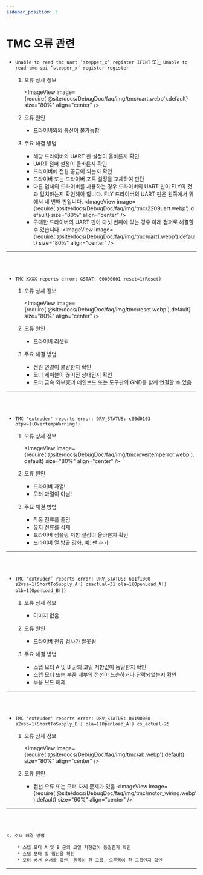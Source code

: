 ```yaml
---
sidebar_position: 3
---
```




# TMC 오류 관련

* `Unable to read tmc uart ‘stepper_x’ register IFCNT` 또는 `Unable to read tmc spi ‘stepper_x’ register register`

    1. 오류 상세 정보

        <ImageView image={require('@site/docs/DebugDoc/faq/img/tmc/uart.webp').default} size="80%" align="center" />

    2. 오류 원인

        * 드라이버와의 통신이 불가능함

    3. 주요 해결 방법

        * 해당 드라이버의 UART 핀 설정이 올바른지 확인
        * UART 점퍼 설정이 올바른지 확인
        * 드라이버에 전원 공급이 되는지 확인
        * 드라이버 또는 드라이버 포트 설정을 교체하여 판단
        * 다른 업체의 드라이버를 사용하는 경우 드라이버의 UART 핀이 FLY의 것과 일치하는지 확인해야 합니다. FLY 드라이버의 UART 핀은 왼쪽에서 위에서 네 번째 핀입니다.
        <ImageView image={require('@site/docs/DebugDoc/faq/img/tmc/2209uart.webp').default} size="80%" align="center" />
        * 구매한 드라이버의 UART 핀이 다섯 번째에 있는 경우 아래 점퍼로 해결할 수 있습니다.
        <ImageView image={require('@site/docs/DebugDoc/faq/img/tmc/uart1.webp').default} size="80%" align="center" />
---
<br/>
<br/>

* `TMC XXXX reports error: GSTAT: 00000001 reset=1(Reset)`

    1. 오류 상세 정보

        <ImageView image={require('@site/docs/DebugDoc/faq/img/tmc/reset.webp').default} size="80%" align="center" />

    2. 오류 원인

        * 드라이버 리셋됨


    3. 주요 해결 방법

        * 전원 연결이 불량한지 확인
        * 모터 케이블이 끊어진 상태인지 확인
        * 모터 금속 외부壳과 메인보드 또는 도구판의 GND를 함께 연결할 수 있음
---
<br/>
<br/>

* `TMC 'extruder' reports error: DRV_STATUS: c00d0103 otpw=1(OvertempWarning!)`

    1. 오류 상세 정보

        <ImageView image={require('@site/docs/DebugDoc/faq/img/tmc/overtemperror.webp').default} size="80%" align="center" />

    2. 오류 원인

        * 드라이버 과열!
        * 모터 과열이 아님!

    3. 주요 해결 방법

        * 작동 전류를 줄임
        * 유지 전류를 삭제
        * 드라이버 샘플링 저항 설정이 올바른지 확인
        * 드라이버 열 방출 강화, 예: 팬 추가
---
<br/>
<br/>

* `TMC ‘extruder’ reports error: DRV_STATUS: 601f1000 s2vsa=1(ShortToSupply_A!) csactual=31 ola=1(OpenLoad_A!) olb=1(OpenLoad_B!)）`

    1. 오류 상세 정보

        * 이미지 없음

    2. 오류 원인

        * 드라이버 전류 검사가 잘못됨


    3. 주요 해결 방법

        * 스텝 모터 A 및 B 군의 코일 저항값이 동일한지 확인
        * 스텝 모터 또는 부품 내부의 전선이 느슨하거나 단락되었는지 확인
        * 무음 모드 해제
---
<br/>
<br/>

* `TMC 'extruder' reports error: DRV_STATUS: 00190060 s2vsb=1(ShortToSupply_B!) ola=1(0penLoad_A!) cs_actual-25`

    1. 오류 상세 정보

        <ImageView image={require('@site/docs/DebugDoc/faq/img/tmc/ab.webp').default} size="80%" align="center" />

    2. 오류 원인

        * 접선 오류 또는 모터 자체 문제가 있음
        <ImageView image={require('@site/docs/DebugDoc/faq/img/tmc/motor_wiring.webp').default} size="60%" align="center" />
---
<br/>
<br/>

    3. 주요 해결 방법

        * 스텝 모터 A 및 B 군의 코일 저항값이 동일한지 확인
        * 스텝 모터 및 접선을 확인
        * 모터 배선 순서를 확인, 왼쪽이 한 그룹, 오른쪽이 한 그룹인지 확인
---

